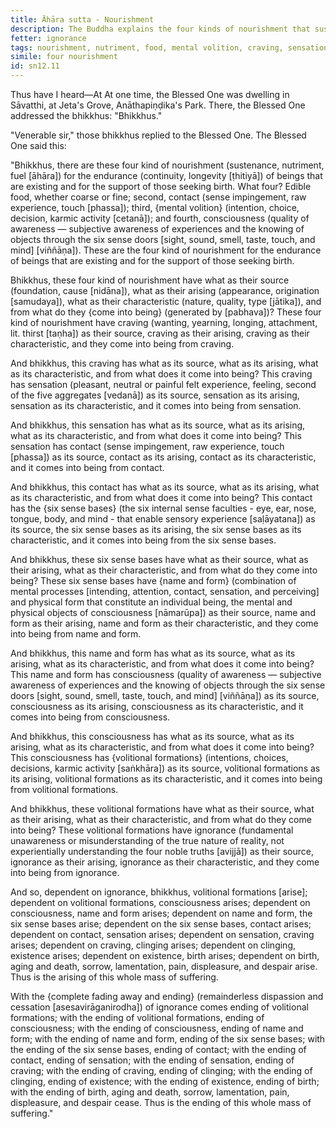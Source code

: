 ```yaml
---
title: Āhāra sutta - Nourishment
description: The Buddha explains the four kinds of nourishment that sustain beings that are existing and support those seeking birth, and how they arise from craving.
fetter: ignorance
tags: nourishment, nutriment, food, mental volition, craving, sensation, feeling, contact, six sense bases, name and form, consciousness, volitional formations, ignorance, suffering, dependent origination, dependent co-arising, sn, sn12-21, sn12
simile: four nourishment
id: sn12.11
---
```


Thus have I heard—At At one time, the Blessed One was dwelling in Sāvatthi, at Jeta's Grove, Anāthapiṇḍika's Park. There, the Blessed One addressed the bhikkhus: "Bhikkhus."

"Venerable sir," those bhikkhus replied to the Blessed One. The Blessed One said this:

"Bhikkhus, there are these four kind of nourishment (sustenance, nutriment, fuel [āhāra]) for the endurance (continuity, longevity [ṭhitiyā]) of beings that are existing and for the support of those seeking birth. What four? Edible food, whether coarse or fine; second, contact (sense impingement, raw experience, touch [phassa]); third, \{mental volition} (intention, choice, decision, karmic activity [cetanā]); and fourth, consciousness (quality of awareness — subjective awareness of experiences and the knowing of objects through the six sense doors [sight, sound, smell, taste, touch, and mind] [viññāṇa]). These are the four kind of nourishment for the endurance of beings that are existing and for the support of those seeking birth.

Bhikkhus, these four kind of nourishment have what as their source (foundation, cause [nidāna]), what as their arising (appearance, origination [samudaya]), what as their characteristic (nature, quality, type [jātika]), and from what do they \{come into being} (generated by [pabhava])? These four kind of nourishment have craving (wanting, yearning, longing, attachment, lit. thirst [taṇha]) as their source, craving as their arising, craving as their characteristic, and they come into being from craving.

And bhikkhus, this craving has what as its source, what as its arising, what as its characteristic, and from what does it come into being? This craving has sensation (pleasant, neutral or painful felt experience, feeling, second of the five aggregates [vedanā]) as its source, sensation as its arising, sensation as its characteristic, and it comes into being from sensation.

And bhikkhus, this sensation has what as its source, what as its arising, what as its characteristic, and from what does it come into being? This sensation has contact (sense impingement, raw experience, touch [phassa]) as its source, contact as its arising, contact as its characteristic, and it comes into being from contact.

And bhikkhus, this contact has what as its source, what as its arising, what as its characteristic, and from what does it come into being? This contact has the \{six sense bases} (the six internal sense faculties - eye, ear, nose, tongue, body, and mind - that enable sensory experience [saḷāyatana]) as its source, the six sense bases as its arising, the six sense bases as its characteristic, and it comes into being from the six sense bases.

And bhikkhus, these six sense bases have what as their source, what as their arising, what as their characteristic, and from what do they come into being? These six sense bases have \{name and form} (combination of mental processes [intending, attention, contact, sensation, and perceiving] and physical form that constitute an individual being, the mental and physical objects of consciousness [nāmarūpa]) as their source, name and form as their arising, name and form as their characteristic, and they come into being from name and form.

And bhikkhus, this name and form has what as its source, what as its arising, what as its characteristic, and from what does it come into being? This name and form has consciousness (quality of awareness — subjective awareness of experiences and the knowing of objects through the six sense doors [sight, sound, smell, taste, touch, and mind] [viññāṇa]) as its source, consciousness as its arising, consciousness as its characteristic, and it comes into being from consciousness.

And bhikkhus, this consciousness has what as its source, what as its arising, what as its characteristic, and from what does it come into being? This consciousness has \{volitional formations} (intentions, choices, decisions, karmic activity [saṅkhāra]) as its source, volitional formations as its arising, volitional formations as its characteristic, and it comes into being from volitional formations.

And bhikkhus, these volitional formations have what as their source, what as their arising, what as their characteristic, and from what do they come into being? These volitional formations have ignorance (fundamental unawareness or misunderstanding of the true nature of reality, not experientially understanding the four noble truths [avijjā]) as their source, ignorance as their arising, ignorance as their characteristic, and they come into being from ignorance.

And so, dependent on ignorance, bhikkhus, volitional formations [arise]; dependent on volitional formations, consciousness arises; dependent on consciousness, name and form arises; dependent on name and form, the six sense bases arise; dependent on the six sense bases, contact arises; dependent on contact, sensation arises; dependent on sensation, craving arises; dependent on craving, clinging arises; dependent on clinging, existence arises; dependent on existence, birth arises; dependent on birth, aging and death, sorrow, lamentation, pain, displeasure, and despair arise. Thus is the arising of this whole mass of suffering.

With the \{complete fading away and ending} (remainderless dispassion and cessation [asesavirāganirodha]) of ignorance comes ending of volitional formations; with the ending of volitional formations, ending of consciousness; with the ending of consciousness, ending of name and form; with the ending of name and form, ending of the six sense bases; with the ending of the six sense bases, ending of contact; with the ending of contact, ending of sensation; with the ending of sensation, ending of craving; with the ending of craving, ending of clinging; with the ending of clinging, ending of existence; with the ending of existence, ending of birth; with the ending of birth, aging and death, sorrow, lamentation, pain, displeasure, and despair cease. Thus is the ending of this whole mass of suffering."